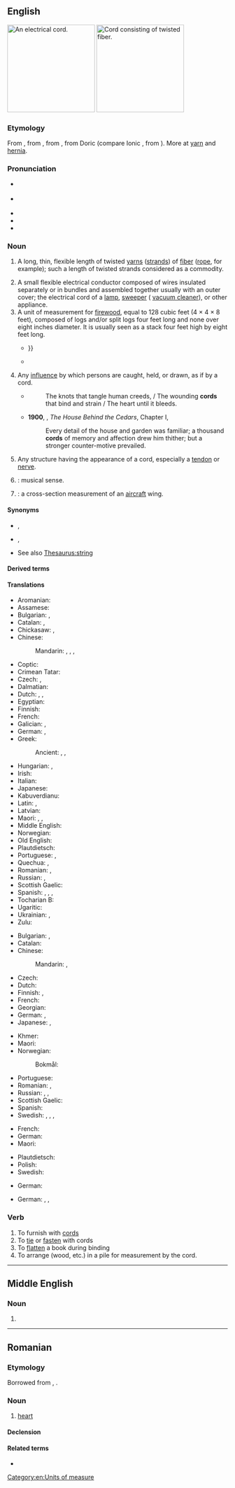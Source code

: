 {{also|Cord|còrd}}
==English==
{{wikipedia|dab=cord}}
[[Image:Verlengsnoer (Extension cord).jpg|thumb|200px|right|An electrical cord.]]
[[Image:Rope.jpg|thumb|200px|right|Cord consisting of twisted fiber.]]

===Etymology===
From {{inh|en|enm|corde}}, from {{der|en|fro|corde}}, from {{der|en|la|chorda|}}, from Doric {{der|en|grc|χορδά|t=string of gut, the string of a lyre}}  (compare Ionic {{m|grc|χορδή}}, from {{der|en|ine-pro|*ǵʰer-|t=bowel}}). More at [[yarn]] and [[hernia]].

===Pronunciation===
* {{a|GenAm}} {{IPA|en|/kɔɹd/}}
* {{a|RP}} {{IPA|en|/kɔːd/}}
* {{audio|en|en-us-cord.ogg|Audio (US)}}
* {{rhymes|en|ɔː(ɹ)d}}
* {{homophones|en|chord|cored|q2=in accents with the [[horse-hoarse merger]]|cawed|q3=in [[non-rhotic]] accents}}

===Noun===
{{en-noun|~}}

# A long, thin, flexible length of twisted [[yarns]] ([[strands]]) of [[fiber]] ([[rope]], for example); {{qualifier|uncountable}} such a length of twisted strands considered as a commodity.
#: {{ux|en|The burglar tied up the victim with a '''cord'''.}}
#: {{ux|en|He looped some '''cord''' around his fingers.}}
# A small flexible electrical conductor composed of wires insulated separately or in bundles and assembled together usually with an outer cover; the electrical cord of a [[lamp]], [[sweeper]] ({{qualifier|US}} [[vacuum cleaner]]), or other appliance.
# A unit of measurement for [[firewood]], equal to 128 cubic feet (4 &times; 4 &times; 8 feet), composed of logs and/or split logs four feet long and none over eight inches diameter. It is usually seen as a stack four feet high by eight feet long.<!--Move this to separate pages for "full cord" and "bush cord". A full cord of stacked firewood in Canada and USA, or colloquially a "bush cord" in Canada, is 8 by 4 by 4 feet (39 m&sup3;).--><!--A "full cord", or a "bush cord" (as opposed to a "face cord", or a "stove cord"): Is composed of stove-length pieces, i.e. 16 inch; long (4 foot log, perhaps split, subdivided with two cuts), and when stacked has the same face area as a full cord, but only one third the depth; and so the volume is 42.66 cubic feet (16 inches &times; 4 feet &times; 8 feet) (volume = 1.208 m&sup3;)-->
#* {{quote-book|en|year=1851|author=Herman Melville|title=Moby-Dick| passage=Unerringly impelling this dead, impregnable, uninjurable wall, and this most buoyant thing within; there swims behind it all a mass of tremendous life, only to be adequately estimated as piled wood is—by the '''cord''' {{...}}}}
#* {{quote-book|1=en|year=1886|translator=H.L. Br&aelig;kstad|author=Peter Christen Asbj&oslash;rnsen|authorlink=Peter Christen Asbj&oslash;rnsen|title=Folk and Fairy Tales|page=187|passage="If they buy three '''cords''' of birch logs," said the witch, "but they must be exact measure and no bargaining about the price, and if they throw overboard the one '''cord''' of logs, piece by piece, when the first sea comes, and the other '''cord''', piece by piece, when the second sea comes, and the third '''cord''', piece by piece, when the third sea comes, then it's all over with us."}}
# {{lb|en|figuratively}} Any [[influence]] by which persons are caught, held, or drawn, as if by a cord.
#* {{RQ:Tennyson To-}}
#*: The knots that tangle human creeds, / The wounding '''cords''' that bind and strain / The heart until it bleeds.
#* '''1900''', {{w|Charles W. Chesnutt}}, ''The House Behind the Cedars'', Chapter I,
#*: Every detail of the house and garden was familiar; a thousand '''cords''' of memory and affection drew him thither; but a stronger counter-motive prevailed.
# {{lb|en|anatomy}} Any structure having the appearance of a cord, especially a [[tendon]] or [[nerve]].
#: {{ux|en|'''spermatic''' cord; '''spinal''' cord; '''umbilical''' cord; '''vocal''' cords}}
# {{dated form of|en|chord|nodot=1}}: musical sense.
# {{misspelling of|en|chord|nodot=1}}: a cross-section measurement of an [[aircraft]] wing.

====Synonyms====
* {{sense|length of twisted strands}} {{l|en|cable}}, {{l|en|twine}}
* {{sense|wires surrounded by an insulating coating, used to supply electricity}} {{l|en|cable}}, {{l|en|flex}}
* See also [[Thesaurus:string]]

====Derived terms====
{{der4|en
|cordless
|extension cord
|nuchal cord
|power cord
|pull cord
|spinal cord
|umbilical cord
|vocal cords
}}

====Translations====
{{trans-top|length of twisted strands}}
* Aromanian: {{t|rup|coardã|f}}
* Assamese: {{t|as|জৰী}}
* Bulgarian: {{t+|bg|връв|m}}, {{t+|bg|канап|m}}
* Catalan: {{t+|ca|corda|f}}, {{t+|ca|cordill|m}}
* Chickasaw: {{t|cic|ishtalakchi'}}, {{t|cic|shtalakchi'}}
* Chinese:
*: Mandarin: {{t+|cmn|繩|sc=Hani}}, {{t+|cmn|绳|tr=shéng|sc=Hani}}, {{t+|cmn|繩子|sc=Hani}}, {{t+|cmn|绳子|tr=shéngzi|sc=Hani}}
* Coptic: {{t|cop|ⲛⲟϩ}}
* Crimean Tatar: {{t|crh|şnur}}
* Czech: {{t+|cs|provaz|m}}, {{t+|cs|šňůra|f}}
* Dalmatian: {{t|dlm|canapial|f}}
* Dutch: {{t+|nl|touw|n}}, {{t+|nl|koord|f}}, {{t+|nl|zeel|n}}
* Egyptian: {{t-egy|nwḥ|h=n:U19-nw-w-H-V1}}
* Finnish: {{t+|fi|naru}}
* French: {{t+|fr|corde|f}}
* Galician: {{t+|gl|corda|f}}, {{t|gl|bramante|m}}
* German: {{t+|de|Schnur|f}}, {{t+|de|Kordel|f}}
* Greek: {{t+|el|σχοινί|n}}
*: Ancient: {{t|grc|σχοινίον|n}}, {{t|grc|σειρά|f}}, {{t|grc|θῶμιγξ|f}}
{{trans-mid}}
* Hungarian: {{t+|hu|zsinór}}, {{t+|hu|fonal}}
* Irish: {{t|ga|ruóg|f}}
* Italian: {{t|it|cordone|m}}
* Japanese: {{t+|ja|縄|tr=[[なわ]], nawa|sc=Jpan}}
* Kabuverdianu: {{t|kea|bulina}}
* Latin: {{t|la|fūnis|m}}, {{t|la|restis|f}}
* Latvian: {{t|lv|virve|f}}
* Maori: {{t|mi|kopu}}, {{t|mi|taihere}}, {{t|mi|kārure}}
* Middle English: {{t|enm| corde}}
* Norwegian: {{t+|no|tau|n}}
* Old English: {{t|ang|sīma|m}}
* Plautdietsch: {{t|pdt|Baunt|m}}
* Portuguese: {{t+|pt|corda|f}}, {{t+|pt|barbante|m}}
* Quechua: {{t|qu|anku}}, {{t|qu|watu}}
* Romanian: {{t+|ro|cordon}}, {{t+|ro|coardă|f}}
* Russian: {{t+|ru|верёвка|f}}, {{t+|ru|шнур|m}}
* Scottish Gaelic: {{t|gd|teud|m}}
* Spanish: {{t+|es|cuerda|f}}, {{t+|es|cable|m}}, {{t+|es|hilo|m}}, {{t+|es|cordón|m}}
* Tocharian B: {{t|txb|śerkw}}
* Ugaritic: {{t|uga|𐎈𐎁𐎍}}
* Ukrainian: {{t|uk|шнур|m}}, {{t|uk|мотузка|f}}
* Zulu: {{t+|zu|intambo|c9|c10}}
{{trans-bottom}}

{{trans-top|wires surrounded by a coating, used to supply electricity}}
* Bulgarian: {{t+|bg|ка́бел|m}}, {{t+|bg|шнур|m}}
* Catalan: {{t+|ca|cable|m}}
* Chinese:
*: Mandarin: {{t+|cmn|線|sc=Hani}}, {{t+|cmn|线|tr=xiàn|sc=Hani}}
* Czech: {{t+|cs|šňůra|f}}
* Dutch: {{t+|nl|kabel|n}}
* Finnish: {{t+|fi|johto}}, {{t+|fi|piuha}}
* French: {{t+|fr|cordon|m}}
* Georgian: {{t|ka|თოკი}}
* German: {{t+|de|Kabel|n}}, {{t+|de|Litze|f}}
* Japanese: {{t+|ja|線|tr=[[せん]], sen|sc=Jpan}}, {{t+|ja|コード|tr=kōdo|sc=Jpan}}
{{trans-mid}}
* Khmer: {{t+|km|ខ្សែ|tr=ksae}}
* Maori: {{t|mi|taura hiko}}
* Norwegian:
*: Bokmål: {{t|nb|ledning|m|f}}
* Portuguese: {{t+|pt|cabo|m}}
* Romanian: {{t+|ro|cordon|n}}, {{t+|ro|cablu|n}}
* Russian: {{t+|ru|ка́бель|m}}, {{t+|ru|шнур|m}}, {{t+|ru|про́вод|m}}
* Scottish Gaelic: {{t|gd|teud-dealain|m}}
* Spanish: {{t+|es|cable|m}}
* Swedish: {{t+|sv|sladd}}, {{t+|sv|ledning}}, {{t+|sv|kabel}}, {{t+|sv|tråd}}
{{trans-bottom}}

{{trans-top|unit of measurement for firewood}}
* French: {{t+|fr|corde|f}}
* German: {{t+|de|Cord|m}}
* Maori: {{t|mi|kōri}}
{{trans-mid}}
* Plautdietsch: {{t|pdt|Klauft|f}}
* Polish: {{t+|pl|sąg|m}}
* Swedish: {{t+|sv|famn}}
{{trans-bottom}}

{{trans-top|figurative influence}}
* German: {{t+|de|Band|n}}
{{trans-mid}}
{{trans-bottom}}

{{trans-top|anatomy}}
* German: {{t+|de|Sehne|f}}, {{t+|de|Band|n}}, {{t+|de|Strang|m}}
{{trans-mid}}
{{trans-bottom}}

===Verb===
{{en-verb}}

# To furnish with [[cord]]s
# To [[tie]] or [[fasten]] with cords
# To [[flatten]] a book during binding
# To arrange (wood, etc.) in a pile for measurement by the cord.

[[Category:en:Units of measure]]

----

==Middle English==

===Noun===
{{head|enm|noun}}

# {{alternative form of|enm|corde}}

----

==Romanian==

===Etymology===
Borrowed from {{bor|ro|la|cor}}, {{m|la|cordis}}.

===Noun===
{{ro-noun|n|corduri}}

# {{lb|ro|anatomy}} [[heart]]
#: {{syn|ro|inimă}}

====Declension====
{{ro-noun-n-uri}}

====Related terms====
* {{l|ro|cordial}}